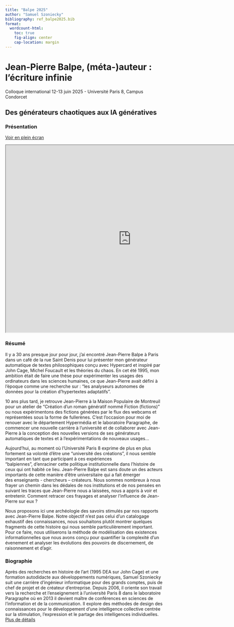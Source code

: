 ```yaml
---
title: "Balpe 2025"
author: "Samuel Szoniecky"
bibliography: ref_balpe2025.bib
format:
  wordcount-html:
    toc: true
    fig-align: center
    cap-location: margin
---
```


# Jean-Pierre Balpe, (méta-)auteur : l’écriture infinie

Colloque international 12-13 juin 2025 - Université Paris 8, Campus Condorcet

## Des générateurs chaotiques aux IA génératives

### Présentation

[Voir en plein écran](http://localhost/samszo/conf_errance/arcanes_2023/slide.html)

```{=html}
<iframe width="800" height="600" src="http://localhost/samszo/conf_errance/arcanes_2023/slide.html" title="Support de présentation"></iframe>
```

### Résumé

Il y a 30 ans presque jour pour jour, j'ai encontré Jean-Pierre Balpe à Paris dans un café de la rue Saint Denis pour lui présenter mon générateur automatique de textes philosophiques conçu avec Hypercard et inspiré par John Cage, Michel Foucault et les théories du chaos. En cet été 1995, mon ambition était de faire une thèse pour expérimenter les usages des ordinateurs dans les sciences humaines, ce que Jean-Pierre avait défini à l'époque comme une recherche sur : "les analyseurs autonomes de données pour la création d'hypertextes adaptatifs".

10 ans plus tard, je retrouve Jean-Pierre à la Maison Populaire de Montreuil pour un atelier de "Création d’un roman génératif nommé Fiction (fictions)" ou nous expérimentons des fictions générées par le flux des webcams et représentées sous la forme de fullerènes. C'est l'occasion pour moi de renouer avec le département Hypermédia et le laboratoire Paragraphe, de commencer une nouvelle carrière à l'université et de collaborer avec Jean-Pierre à la conception des nouvelles versions de ses générateurs automatiques de textes et à l’expérimentations de nouveaux usages...

Aujourd'hui, au moment où l'Université Paris 8 exprime de plus en plus fortement sa volonté d'être une "université des créations", il nous semble important en tant que participant à ces expériences "balpiennes", d'enraciner cette politique institutionnelle dans l'histoire de ceux qui ont habité ce lieu. Jean-Pierre Balpe est sans doute un des acteurs importants de cette manière d’être universitaire qui a fait émerger des enseignants - chercheurs – créateurs. Nous sommes nombreux à nous frayer un chemin dans les dédales de nos institutions et de nos pensées en suivant les traces que Jean-Pierre nous a laissées, nous a appris à voir et entretenir. Comment retracer ces frayages et analyser l’influence de Jean-Pierre sur eux ?

Nous proposons ici une archéologie des savoirs stimulés par nos rapports avec Jean-Pierre Balpe. Notre objectif n’est pas celui d’un catalogage exhaustif des connaissances, nous souhaitons plutôt montrer quelques fragments de cette histoire qui nous semble particulièrement important. Pour ce faire, nous utiliserons la méthode de modélisation des existences informationnelles que nous avons conçu pour quantifier la complexité d'un évenement et analyser les évolutions des pouvoirs de discernement, de raisonnement et d'agir.

### Biographie

Après des recherches en histoire de l’art (1995 DEA sur John Cage) et une formation autodidacte aux développements numériques, Samuel Szoniecky suit une carrière d’ingénieur informatique pour des grands comptes, puis de chef de projet et de créateur d’entreprise. Depuis 2006, il oriente son travail vers la recherche et l’enseignement à l’université Paris 8 dans le laboratoire Paragraphe où en 2013 il devient maître de conférences en sciences de l’information et de la communication. Il explore des méthodes de design des connaissances pour le développement d’une intelligence collective centrée sur la stimulation, l’expression et le partage des intelligences individuelles. [Plus de détails](https://www.samszo.univ-paris8.fr/omk/s/fiches/page/cv "Plus de détails")